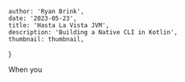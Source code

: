 
    author: 'Ryan Brink',
    date: '2023-05-23',
    title: 'Hasta La Vista JVM',
    description: 'Building a Native CLI in Kotlin',
    thumbnail: thumbnail,
}


When you